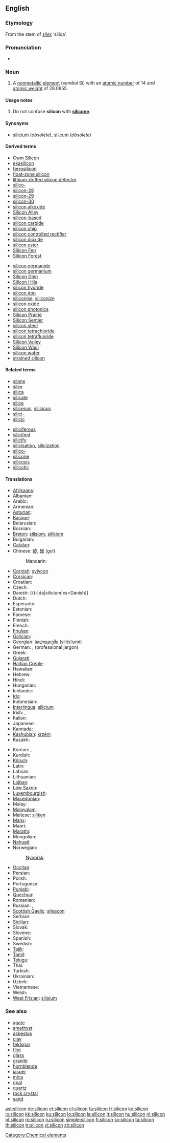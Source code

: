 ==English==
{{elements|Si|aluminium|Al|phosphorus|P}}
{{wikipedia}}

===Etymology===
From the stem of {{etyl|la}} ''[[silex]]'' ‘silica’.

===Pronunciation===
* {{IPA|/'sIlIkən/}}

===Noun===
{{en-noun|-}}

# {{chemistry}} A [[nonmetallic]] [[element]] (''symbol'' Si) with an [[atomic number]] of 14 and [[atomic weight]] of 28.0855.

====Usage notes====
# Do not confuse '''silicon''' with '''[[silicone]]'''.

====Synonyms====
* [[silicium]] (''obsolete''), [[silicum]] (''obsolete'')

====Derived terms====
{{top2}}
* [[Cwm Silicon]]
* [[ekasilicon]]
* [[ferrosilicon]]
* [[float-zone silicon]]
* [[lithium-drifted silicon detector]]
* [[silico-]]
* [[silicon-28]]
* [[silicon-29]]
* [[silicon-30]]
* [[silicon alkoxide]]
* [[Silicon Alley]]
* [[silicon-based]]
* [[silicon carbide]]
* [[silicon chip]]
* [[silicon controlled rectifier]]
* [[silicon dioxide]]
* [[silicon ester]]
* [[Silicon Fen]]
* [[Silicon Forest]]
{{mid2}}
* [[silicon germanide]]
* [[silicon germanium]]
* [[Silicon Glen]]
* [[Silicon Hills]]
* [[silicon hydride]]
* [[silicon iron]]
* [[siliconise]], [[siliconize]]
* [[silicon oxide]]
* [[silicon photonics]]
* [[Silicon Prairie]]
* [[Silicon Sentier]]
* [[silicon steel]]
* [[silicon tetrachloride]]
* [[silicon tetrafluoride]]
* [[Silicon Valley]]
* [[Silicon Wadi]]
* [[silicon wafer]]
* [[strained silicon]]
{{bottom}}

====Related terms====
{{top2}}
* [[silane]]
* [[silex]]
* [[silica]]
* [[silicate]]
* [[silice]]
* [[siliceous]], [[silicious]]
* [[silici-]]
* [[silicic]]
{{mid2}}
* [[siliciferous]]
* [[silicified]]
* [[silicify]]
* [[silicisation]], [[silicization]]
* [[silico-]]
* [[silicone]]
* [[silicosis]]
* [[silicotic]]
{{bottom}}

====Translations====
{{trans-top|Si non-metallic }}
* [[Afrikaans]]: {{t-|af|silikon|xs=Afrikaans}}
* Albanian: {{t-|sq|silicium|xs=Albanian}}
* Arabic: {{t-|ar|سليكون|tr=silikōn|sc=Arab}}
* Armenian: {{t-|hy|սիլիցիում|tr=silits‘ium|sc=Hayeren|xs=Armenian}}
* [[Asturian]]: {{t+|ast|siliciu|xs=Asturian}}
* [[Basque]]: {{t-|eu|silizioa|xs=Basque}}
* Belarusian: {{t-|be|крэмній|m|tr=krémnij|sc=Cyrl|xs=Belarusian}}
* Bosnian: {{t-|bs|silicijum}}
* [[Breton]]: [[silisiom]], [[silikiom]] {{m}}
* Bulgarian: {{t-|bg|силиций|m|tr=silítsij|sc=Cyrl}}
* [[Catalan]]: {{t-|ca|silici}}
* Chinese: [[矽]], [[硅]] (guī)
*: Mandarin: {{t-|cmn|硅|sc=Hani|xs=Mandarin}}
* [[Cornish]]: [[sylycon]]
* [[Corsican]]: {{t-|co|siliciu|xs=Corsican}}
* Croatian: {{t-|hr|silicij}}
* Czech: {{t+|cs|křemík}}
* Danish: {{t-|da|silicium|xs=Danish]]
* Dutch: {{t+|nl|silicium|n}}
* Esperanto: {{t-|eo|silicio|xs=Esperanto}}
* Estonian: {{t-|et|räni}}
* Faroese: {{t-|fo|silicium|xs=Faroese}}
* Finnish: {{t+|fi|pii}}
* French: {{t+|fr|silicium|m}}
* [[Friulian]]: {{tø|fur|silici}}
* [[Galician]]: {{t+|gl|silicio|xs=Galician}}
* Georgian: [[სილიციუმი]] (silits‘iumi)
* German: {{t+|de|Silizium|n}}, {{t+|de|Silicium|n}} (professional jargon)
* Greek: {{t+|el|πυρίτιο|n|tr=pyrítio|sc=Grek}}
* [[Gujarati]]: {{t-|gu|સિલિકોન|xs=Gujarati}}
* [[Haitian Creole]]: {{tø|ht|silisyòm}}
* Hawaiian: {{tø|haw|silikone}}
* Hebrew: {{t+|he|צורן|tr=tsoran|sc=Hebr}}
* Hindi: {{t-|hi|सिलिकॉन|sc=Deva|xs=Hindi}}
* Hungarian: {{t+|hu|szilícium}}
* Icelandic: {{t+|is|kísill}}
* [[Ido]]: {{t+|io|siliko|xs=Ido}}
* Indonesian: {{t-|id|silikon|xs=Indonesian}}
* [[Interlingua]]: [[silicium#Interlingua|silicium]]
* Irish: {{t-|ga|sileacan|xs=Irish}}, {{t-|ga|sileacón|xs=Irish}}
* Italian: {{t+|it|silicio|m}}
* Japanese: {{t+|ja|ケイ素|tr=keiso|sc=Jpan}}
* [[Kannada]]: {{t-|kn|ಸಿಲಿಕಾನ್|xs=Kannada}}
* [[Kashubian]]: [[krzém]]
* Kazakh: {{t-|kk|кремний|tr=kremnij|sc=Cyrl|xs=Kazakh}}
{{trans-mid}}
* Korean: {{t+|ko|규소|tr=硅素, 珪素, gyuso|sc=Hang}}, {{t+|ko|실리콘|tr=sillikon|sc=Hang}}
* Kurdish: {{t-|ku|sîlîsyûm}}
* [[Kölsch]]: {{tø|ksh|Silizium}}
* Latin: {{t+|la|silicium}}
* Latvian: {{t-|lv|silīcijs|xs=Latvian}}
* Lithuanian: {{t+|lt|silicis|xs=Lithuanian}}
* [[Lojban]]: {{t-|jbo|cancmu|xs=Lojban}}
* [[Low Saxon]]: {{t-|nds|silizium|xs=Low Saxon}}
* [[Luxembourgish]]: {{t-|lb|Silizium|xs=Luxembourgish}}
* [[Macedonian]]: {{t-|mk|силициум|tr=silitsium|sc=Cyrl|xs=Macedonian}}
* Malay: {{t-|ms|silikon|xs=Malay}}
* [[Malayalam]]: {{t-|ml|സിലിക്കണ്‍|xs=Malayalam}}
* Maltese: [[silikon]]
* [[Manx]]: {{t-|gv|shillagon|xs=Manx}}
* Maori: {{t-|mi|takawai|xs=Maori}}
* [[Marathi]]: {{t-|mr|सिलिकॉन|sc=Deva|xs=Marathi}}
* Mongolian: {{t-|mn|цахиур|tr=tsakhiur|sc=Cyrl|xs=Mongolian}}
* [[Nahuatl]]: {{t-|nah|tecpatli|xs=Nahuatl}}
* Norwegian: {{t+|no|silisium}}
*: [[Nynorsk]]: {{t-|nn|silisium|xs=Norwegian Nynorsk}}
* [[Occitan]]: {{t-|oc|silici|xs=Occitan}}
* Persian: {{t-|fa|سیلیسیم|sc=fa-Arab|xs=Persian}}
* Polish: {{t+|pl|krzem|m}}
* Portuguese: {{t+|pt|silício|m}}
* [[Punjabi]]: {{t-|pa|ਸਿਲੀਕੋਨ|xs=Punjabi}}
* [[Quechua]]: {{t-|qu|ullayayaq|xs=Quechua}}
* Romanian: {{t+|ro|siliciu|n}}
* Russian: {{t+|ru|кремний|m|tr=krémnij|sc=Cyrl}}, {{t|ru|силиций|m|tr=silítsij|sc=Cyrl}}
* [[Scottish Gaelic]]: [[sileacon]]
* Serbian: {{t-|sr|силицијум|m|tr=silicijum|sc=Cyrl}}
* [[Sicilian]]: {{t+|scn|siliciu|xs=Sicilian}}
* Slovak: {{t-|sk|kremík|m}}
* Slovene: {{t+|sl|silicij}}
* Spanish: {{t+|es|silicio|m}}
* Swedish: {{t+|sv|kisel|n}}
* [[Tajik]]: {{t-|tg|силитсий|tr=silitziy|sc=Cyrl|xs=Tajik}}
* [[Tamil]]: {{t-|ta|சிலிக்கான்|tr=cilikkan|xs=Tamil}}
* [[Telugu]]: {{t+|te|సిలికాన్|sc=Telu}}
* Thai: {{t-|th|ซิลิคอน|tr=silikhon|sc=Thai|xs=Thai}}
* Turkish: {{t+|tr|silisyum}}
* Ukrainian: {{t-|uk|кремній|m|tr=krémnij|sc=Cyrl|xs=Ukrainian}}
* Uzbek: {{t-|uz|кремний|sc=Cyrl|xs=Uzbek}}
* Vietnamese: {{t+|vi|silic|xs=Vietnamese}}
* Welsh: {{t-|cy|silicon|xs=Welsh}}
* [[West Frisian]]: [[silisium]]
{{trans-bottom}}

===See also===
* [[agate]]
* [[amethyst]]
* [[asbestos]]
* [[clay]]
* [[feldspar]]
* [[flint]]
* [[glass]]
* [[granite]]
* [[hornblende]]
* [[jasper]]
* [[mica]]
* [[opal]]
* [[quartz]]
* [[rock crystal]]
* [[sand]]

[[Category:Chemical elements]]

[[ast:silicon]]
[[de:silicon]]
[[et:silicon]]
[[el:silicon]]
[[fa:silicon]]
[[fr:silicon]]
[[ko:silicon]]
[[io:silicon]]
[[kk:silicon]]
[[ku:silicon]]
[[lo:silicon]]
[[la:silicon]]
[[lt:silicon]]
[[hu:silicon]]
[[nl:silicon]]
[[pl:silicon]]
[[ro:silicon]]
[[ru:silicon]]
[[simple:silicon]]
[[fi:silicon]]
[[sv:silicon]]
[[ta:silicon]]
[[th:silicon]]
[[tr:silicon]]
[[vi:silicon]]
[[zh:silicon]]